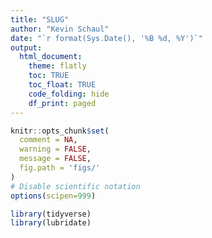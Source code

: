```yaml
---
title: "SLUG"
author: "Kevin Schaul"
date: "`r format(Sys.Date(), '%B %d, %Y')`"
output:
  html_document:
    theme: flatly
    toc: TRUE
    toc_float: TRUE
    code_folding: hide
    df_print: paged
---
```


```r
knitr::opts_chunk$set(
  comment = NA,
  warning = FALSE,
  message = FALSE,
  fig.path = 'figs/'
)
# Disable scientific notation
options(scipen=999)

library(tidyverse)
library(lubridate)
```



